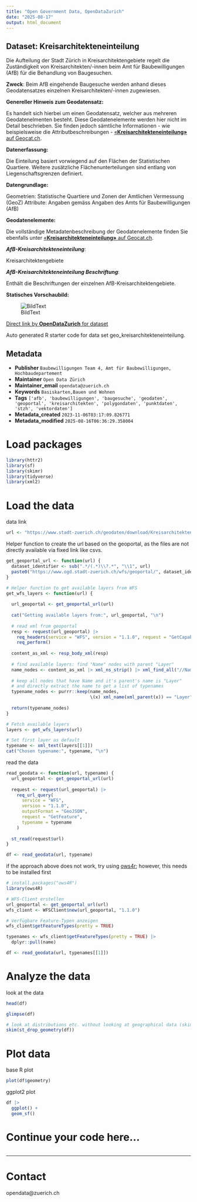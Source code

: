 ```yaml
---
title: "Open Government Data, OpenDataZurich"
date: "2025-08-17"
output: html_document
---
```


## Dataset: Kreisarchitekteneinteilung

Die Aufteilung der Stadt Zürich in Kreisarchitektengebiete regelt die Zuständigkeit von Kreisarchitekten/-innen beim Amt für Baubewilligungen (AfB) für die Behandlung von Baugesuchen.

**Zweck**: Beim AfB eingehende Baugesuche werden anhand dieses Geodatensatzes einzelnen Kreisarchitekten/-innen zugewiesen.

**Genereller Hinweis zum Geodatensatz:**

Es handelt sich hierbei um einen Geodatensatz, welcher aus mehreren Geodatenelmenten besteht. Diese Geodatenelemente werden hier nicht im Detail beschrieben. Sie finden jedoch sämtliche Informationen - wie beispielsweise die Attributbeschreibungen - [«**Kreisarchitekteneinteilung»** auf Geocat.ch](https://www.geocat.ch/geonetwork/srv/ger/catalog.search#/metadata/8dff0128-c838-4d14-af47-8da38c3ca04b).
			   

**Datenerfassung:**

Die Einteilung basiert vorwiegend auf den Flächen der Statistischen Quartiere. Weitere zusätzliche Flächenunterteilungen sind entlang von Liegenschaftsgrenzen definiert.

**Datengrundlage:**

Geometrien: Statistische Quartiere und Zonen der Amtlichen Vermessung (GeoZ)
Attribute: Angaben gemäss Angaben des Amts für Baubewilligungen (AfB)

**Geodatenelemente:**

Die vollständige Metadatenbeschreibung der Geodatenelemente finden Sie ebenfalls unter [«**Kreisarchitekteneinteilung»** auf Geocat.ch](https://www.geocat.ch/geonetwork/srv/ger/md.viewer#/full_view/8dff0128-c838-4d14-af47-8da38c3ca04b).

***AfB-Kreisarchitekteneinteilung***: 

Kreisarchitektengebiete


***AfB-Kreisarchitekteneinteilung Beschriftung***: 

Enthält die Beschriftungen der einzelnen AfB-Kreisarchitektengebiete.




**Statisches Vorschaubild:**

![BildText](https://www.gis.stadt-zuerich.ch/zueriplan_docs/geocat/8dff0128-c838-4d14-af47-8da38c3ca04b.png)



[Direct link by **OpenDataZurich** for dataset](https://data.stadt-zuerich.ch/dataset/geo_kreisarchitekteneinteilung)

Auto generated R starter code for data set geo_kreisarchitekteneinteilung.

## Metadata

- **Publisher** `Baubewilligungen Team 4, Amt für Baubewilligungen, Hochbaudepartement`
- **Maintainer** `Open Data Zürich`
- **Maintainer_email** `opendata@zuerich.ch`
- **Keywords** `Basis­karten,Bauen und Wohnen`
- **Tags** `['afb', 'baubewilligungen', 'baugesuche', 'geodaten', 'geoportal', 'kreisarchitekten', 'polygondaten', 'punktdaten', 'stzh', 'vektordaten']`
- **Metadata_created** `2023-11-06T03:17:09.826771`
- **Metadata_modified** `2025-08-16T06:36:29.358004`


# Load packages

```r
library(httr2)
library(sf)
library(skimr)
library(tidyverse)
library(xml2)
```

# Load the data

data link
```r
url <- "https://www.stadt-zuerich.ch/geodaten/download/Kreisarchitekteneinteilung?format=geojson_link"
```


Helper function to create the url based on the geoportal, as the files are not directly available via fixed link like csvs.
```r
get_geoportal_url <- function(url) {
  dataset_identifier <- sub(".*/(.*)\\?.*", "\\1", url)
  paste0("https://www.ogd.stadt-zuerich.ch/wfs/geoportal/", dataset_identifier)
}
```

```r
# Helper function to get available layers from WFS
get_wfs_layers <- function(url) {
  
  url_geoportal <- get_geoportal_url(url)
  
  cat("Getting available layers from:", url_geoportal, "\n")
  
  # read xml from geoportal
  resp <- request(url_geoportal) |> 
    req_headers(service = "WFS", version = "1.1.0", request = "GetCapabilities") |> 
    req_perform()
  
  content_as_xml <- resp_body_xml(resp)
  
  # find available layers: find "Name" nodes with parent "Layer"
  name_nodes <- content_as_xml |> xml_ns_strip() |> xml_find_all("//Name")
  
  # keep all nodes that have Name and it's parent's name is "Layer"
  # and directly extract the name to get a list of typenames
  typename_nodes <- purrr::keep(name_nodes,
                                \(x) xml_name(xml_parent(x)) == "Layer")
  
  return(typename_nodes)
}

# Fetch available layers
layers <- get_wfs_layers(url)

# Set first layer as default
typename <- xml_text(layers[[1]])
cat("Chosen typename:", typename, "\n")
```

read the data
```r
read_geodata <- function(url, typename) {
  url_geoportal <- get_geoportal_url(url)
  
  request <- request(url_geoportal) |>
    req_url_query(
      service = "WFS",
      version = "1.1.0",
      outputFormat = "GeoJSON",
      request = "GetFeature",
      typename = typename
    )
  
  st_read(request$url)
}

df <- read_geodata(url, typename)
```

if the approach above does not work, try using [ows4r](https://eblondel.github.io/ows4R/); however, this needs to be installed first
```r
# install.packages("ows4R")
library(ows4R)

# WFS-Client erstellen
url_geoportal <- get_geoportal_url(url)
wfs_client <- WFSClient$new(url_geoportal, "1.1.0")

# Verfügbare Feature-Typen anzeigen
wfs_client$getFeatureTypes(pretty = TRUE)

typenames <- wfs_client$getFeatureTypes(pretty = TRUE) |> 
  dplyr::pull(name)

df <- read_geodata(url, typenames[[1]])
```

# Analyze the data

look at the data
```r
head(df)
```

```r
glimpse(df)
```

```r
# look at distributions etc. without looking at geographical data (skim cannot deal with geometries)
skim(st_drop_geometry(df))
```

# Plot data

base R plot
```r
plot(df$geometry)
```

ggplot2 plot
```r
df |>
  ggplot() +
  geom_sf()
```

# Continue your code here...

```r

```

------------------------------------------------------------------------

# Contact

opendata@zuerich.ch
